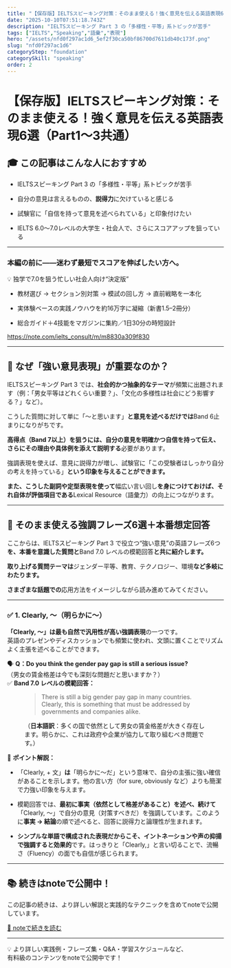 ```yaml
---
title: "【保存版】IELTSスピーキング対策：そのまま使える！強く意見を伝える英語表現6選（Part1〜3共通）"
date: "2025-10-10T07:51:18.743Z"
description: "IELTSスピーキング Part 3 の「多様性・平等」系トピックが苦手"
tags: ["IELTS","Speaking","語彙","表現"]
hero: "/assets/nfd0f297ac1d6_5ef2f30ca50bf86700d7611db40c173f.png"
slug: "nfd0f297ac1d6"
categoryStep: "foundation"
categorySkill: "speaking"
order: 2
---
```




<h1>【保存版】IELTSスピーキング対策：そのまま使える！強く意見を伝える英語表現6選（Part1〜3共通）</h1>
<figure name="4d424725-b27d-420c-82d3-afc46f530e70"><OptimizedImage
  src="/assets/nfd0f297ac1d6_5ef2f30ca50bf86700d7611db40c173f.png"
/><figcaption></figcaption></figure><h2 name="81a8d2d6-2655-4787-8671-720ad4d896ee" id="81a8d2d6-2655-4787-8671-720ad4d896ee">🎓 この記事はこんな人におすすめ</h2><figure name="74f35d9a-6a5d-4f22-ae73-07ab59bf7027" id="74f35d9a-6a5d-4f22-ae73-07ab59bf7027"><OptimizedImage
  src="/assets/nfd0f297ac1d6_1754926145-7m4VMLd2TFXngSiw90ejalGA.png"
  width={620}
  height={347}
/><figcaption></figcaption></figure><ul name="5116fdc8-a4d3-419f-9a57-c074df2a43b9" id="5116fdc8-a4d3-419f-9a57-c074df2a43b9"><li><p name="2830971e-cda3-4a64-a3d4-3775cfe68892" id="2830971e-cda3-4a64-a3d4-3775cfe68892">IELTSスピーキング Part 3 の「多様性・平等」系トピックが苦手</p></li><li><p name="546e9f5e-91bd-4fa7-b47b-63a4764a646d" id="546e9f5e-91bd-4fa7-b47b-63a4764a646d">自分の意見は言えるものの、<strong>説得力</strong>に欠けていると感じる</p></li><li><p name="73b7183b-ac3d-4738-be01-10aaec7970fe" id="73b7183b-ac3d-4738-be01-10aaec7970fe">試験官に「自信を持って意見を述べられている」と印象付けたい</p></li><li><p name="d46cb386-e768-4545-970e-27997e0e68cc" id="d46cb386-e768-4545-970e-27997e0e68cc">IELTS 6.0～7.0レベルの大学生・社会人で、さらにスコアアップを狙っている</p></li></ul><hr /><h3 name="8ae109c7-54c8-4e57-ac78-f2d52ac93b37" id="8ae109c7-54c8-4e57-ac78-f2d52ac93b37">本編の前に——迷わず最短でスコアを伸ばしたい方へ。</h3><p name="a7b1d2d4-95a2-4feb-9b88-36328a857e24" id="a7b1d2d4-95a2-4feb-9b88-36328a857e24">💡 独学で7.0を狙う忙しい社会人向け“決定版”</p><ul name="29d0d64c-91fd-46bb-b62c-27fac31991d5" id="29d0d64c-91fd-46bb-b62c-27fac31991d5"><li><p name="e495319e-7a60-4680-a6c2-18998ac005a9" id="e495319e-7a60-4680-a6c2-18998ac005a9">教材選び → セクション別対策 → 模試の回し方 → 直前戦略を一本化</p></li><li><p name="0d2cbf7a-4ce3-466a-89b3-bbc2b79fe6ae" id="0d2cbf7a-4ce3-466a-89b3-bbc2b79fe6ae">実体験ベースの実践ノウハウを約16万字に凝縮（新書1.5–2冊分）</p></li><li><p name="be793e33-fd54-4537-877b-9cdd8d7cfe49" id="be793e33-fd54-4537-877b-9cdd8d7cfe49">総合ガイド＋4技能をマガジンに集約／1日30分の時短設計</p></li></ul><p name="0d5941d5-de73-4a16-8c99-3d73725a8d09"><a href="https://note.com/ielts_consult/m/m8830a309f830">https://note.com/ielts_consult/m/m8830a309f830</a></p><hr /><h2 name="9286d9ba-1516-4d71-8ece-701aeb332b20" id="9286d9ba-1516-4d71-8ece-701aeb332b20">🔑 なぜ「強い意見表現」が重要なのか？</h2><figure name="432d021a-6b88-4b4c-af68-ae54c3105fc3" id="432d021a-6b88-4b4c-af68-ae54c3105fc3"><OptimizedImage
  src="/assets/nfd0f297ac1d6_1754926158-Cfp04ZD2YkEbPv8o3lIhTSWq.png"
  width={620}
  height={376}
/><figcaption></figcaption></figure><p name="06d08215-7286-48b0-960b-2cfc948d0e12" id="06d08215-7286-48b0-960b-2cfc948d0e12">IELTSスピーキング Part 3 では、<strong>社会的かつ抽象的なテーマ</strong>が頻繁に出題されます（例：「男女平等はどれくらい重要？」、「文化の多様性は社会にどう影響する？」など）。</p><p name="1d0a0fac-a7c9-431d-a1d7-6aa11d491a83" id="1d0a0fac-a7c9-431d-a1d7-6aa11d491a83">こうした質問に対して単に「～と思います」<strong>と意見を述べるだけでは</strong>Band 6止まりになりがちです。</p><p name="4779b474-f7ac-41a6-8167-0f7fb2f91889" id="4779b474-f7ac-41a6-8167-0f7fb2f91889"><strong>高得点（Band 7以上）を狙うには、自分の意見を明確かつ自信を持って伝え、さらにその理由や具体例を添えて説明する</strong>必要があります。</p><p name="029a49d2-00bc-49a8-8bee-7383f4f385ae" id="029a49d2-00bc-49a8-8bee-7383f4f385ae">強調表現を使えば、意見に説得力が増し、試験官に「この受験者はしっかり自分の考えを持っている」<strong>という印象を与えることができます。</strong></p><p name="2a48402f-9e27-4525-9362-bf1612b4c792" id="2a48402f-9e27-4525-9362-bf1612b4c792"><strong>また、こうした副詞や定型表現を使って</strong>幅広い言い回し<strong>を身につけておけば、それ自体が評価項目である</strong>Lexical Resource（語彙力）の向上につながります。</p><hr /><h2 name="0bf9be7e-d4af-4181-9158-6b76b738ae73" id="0bf9be7e-d4af-4181-9158-6b76b738ae73">📘 そのまま使える強調フレーズ6選＋本番想定回答</h2><p name="1e808e6d-13ec-4552-a7bb-ae19e9cfd69a" id="1e808e6d-13ec-4552-a7bb-ae19e9cfd69a">ここからは、IELTSスピーキング Part 3 で役立つ“強い意見”の英語フレーズ6つ<strong>を、本番を意識した質問と</strong>Band 7.0 レベルの模範回答<strong>と共に紹介します。</strong></p><p name="b2478b56-b202-4119-ac62-482f5b7a7afc" id="b2478b56-b202-4119-ac62-482f5b7a7afc"><strong>取り上げる質問テーマは</strong>ジェンダー平等、教育、テクノロジー、環境<strong>など多岐にわたります。</strong></p><p name="42cf59ab-8a40-491a-8a49-7d0d6705bb77" id="42cf59ab-8a40-491a-8a49-7d0d6705bb77"><strong>さまざまな話題での</strong>応用方法をイメージしながら読み進めてみてください。</p><hr /><h3 name="024105ff-17d3-47a3-851d-ac6f8b6e08c8" id="024105ff-17d3-47a3-851d-ac6f8b6e08c8">✅ 1. Clearly, ～（明らかに〜）</h3><figure name="7fa57e74-4d01-4c17-957a-1634ab98ef36" id="7fa57e74-4d01-4c17-957a-1634ab98ef36"><OptimizedImage
  src="/assets/nfd0f297ac1d6_1754926171-gPJhiBIEl1d6RMtYU5ZyuqLe.png"
  width={620}
  height={355}
/><figcaption></figcaption></figure><p name="22a44c64-7bda-4475-85fa-708726a93608" id="22a44c64-7bda-4475-85fa-708726a93608"><strong>「Clearly, ～」は最も自然で汎用性が高い強調表現</strong>の一つです。<br />英語のプレゼンやディスカッションでも頻繁に使われ、文頭に置くことでリズムよく主張を述べることができます。</p><p name="addd5665-0e2b-4752-9e7a-4b39b9083301" id="addd5665-0e2b-4752-9e7a-4b39b9083301">🗣️ <strong>Q：Do you think the gender pay gap is still a serious issue?</strong><br />（男女の賃金格差は今でも深刻な問題だと思いますか？）<br />✅ <strong>Band 7.0 レベルの模範回答：</strong></p><figure name="78b81e20-85fb-437f-82fe-5405b0b55ef6" id="78b81e20-85fb-437f-82fe-5405b0b55ef6"><blockquote><p name="7974168d-d65e-4040-9f98-caff52a220a3" id="7974168d-d65e-4040-9f98-caff52a220a3">There is still a big gender pay gap in many countries.<br />Clearly, this is something that must be addressed by governments and companies alike.</p></blockquote><figcaption>（<strong>日本語訳</strong>：多くの国で依然として男女の賃金格差が大きく存在します。明らかに、これは政府や企業が協力して取り組むべき問題です。）</figcaption></figure><p name="4fcedc39-1e15-4d05-9936-47d816779b38" id="4fcedc39-1e15-4d05-9936-47d816779b38">🧠 <strong>ポイント解説：</strong></p><ul name="2ac9e9b8-72dd-44b2-8f7c-2f70a6fce48b" id="2ac9e9b8-72dd-44b2-8f7c-2f70a6fce48b"><li><p name="1c4a25e7-1b5e-41ad-92e3-a80a0d827512" id="1c4a25e7-1b5e-41ad-92e3-a80a0d827512">「Clearly, + 文」<strong>は</strong>「明らかに〜だ」という意味で、自分の主張に強い確信があることを示します。他の言い方（for sure, obviously など）よりも簡潔で力強い印象を与えます。</p></li><li><p name="e9fc3ec3-5e76-4b2d-8b15-fc28621e2a9d" id="e9fc3ec3-5e76-4b2d-8b15-fc28621e2a9d">模範回答では、<strong>最初に事実（依然として格差があること）を述べ、続けて</strong>「Clearly, ～」で自分の意見（対策すべきだ）を強調しています。このように<strong>事実 → 結論</strong>の順で述べると、回答に説得力と論理性が生まれます。</p></li><li><p name="79efe577-4463-41d8-940c-6c18e4a9b230" id="79efe577-4463-41d8-940c-6c18e4a9b230"><strong>シンプルな単語で構成された表現だからこそ、イントネーションや声の抑揚で強調すると効果的</strong>です。はっきりと「Clearly,」と言い切ることで、流暢さ（Fluency）の面でも自信が感じられます。</p></li></ul><hr />
<h2>📚 続きはnoteで公開中！</h2>
<p>この記事の続きは、より詳しい解説と実践的なテクニックを含めてnoteで公開しています。</p>
<p>
<a href="https://note.com/ielts_consult/n/nfd0f297ac1d6" target="_blank" rel="noopener noreferrer">📖 noteで続きを読む</a>
</p>
<hr />
<p>
💡 より詳しい実践例・フレーズ集・Q&amp;A・学習スケジュールなど、<br />
有料級のコンテンツをnoteで公開中です！
</p>

